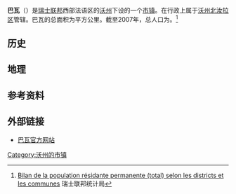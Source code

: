 {{瑞士市镇信息框
 | 市镇名称= 巴瓦
 | 原文名称             = {{lang|fr|Bavois}}
 | 图片                = Bavois 2.JPG
 | 纹章 = Bavois-coat of arms.svg
 | 语言                   = [[法语|法语]]
 | 所属州               = 沃州
 | iso-code-region = 
 | 所属区               = [[沃州北汝拉区|沃州北汝拉区]]
 | lat_d=46|lat_m=41|lat_NS=N|long_d=6|long_m=34|long_EW=E
 | 邮政编码        = 1372
 | 市镇代码        = 5746
 | 面积                 = {{smn|9.34|5|100}}
 | 平均海拔        =  441
 | 人口               = {{smn|695|6}}
 | 主页  = www.bavois.ch
 | 市镇长           = Olivier Agassis
 | 相邻市镇             = 
 | 友好城市             = 
|地图文件             = Karte Gemeinde Bavois 2012.png
|}}
'''巴瓦'''（{{lang-fr|Bavois}}）是[[瑞士联邦|瑞士联邦]]西部法语区的[[沃州|沃州]]下设的一个[[瑞士市镇|市镇]]。在行政上属于[[沃州北汝拉区|沃州北汝拉区]]管辖。巴瓦的总面积为{{smn|9.34|5|100}}平方公里。截至2007年，总人口为{{smn|695|6}}。<ref>{{fr}}[http://www.bfs.admin.ch/bfs/portal/fr/index/themen/01/02/blank/key/raeumliche_verteilung/kantone__gemeinden.Document.67239.xls Bilan de la population résidante permanente (total) selon les districts et les communes] {{webarchive|url=https://web.archive.org/web/20160324235009/http://www.bfs.admin.ch/bfs/portal/fr/index/themen/01/02/blank/key/raeumliche_verteilung/kantone__gemeinden.Document.67239.xls |date=2016-03-24 }} 瑞士联邦统计局</ref>

==历史==

==地理==

==参考资料==
{{reflist}}

==外部链接==
*{{fr}}[http://www.bavois.ch 巴瓦官方网站] {{Wayback|url=http://www.bavois.ch/ |date=20210122103823 }}

{{DEFAULTSORT:Bavois}}
{{沃州北汝拉区行政区划}}
[[Category:沃州的市镇|Category:沃州的市镇]]